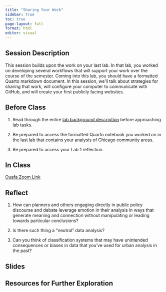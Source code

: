 ```yaml
---
title: "Sharing Your Work"
sidebar: true
toc: true
page-layout: full
format: html
editor: visual
---
```


## Session Description

This session builds upon the work on your last lab. In that lab, you worked on developing several workflows that will support your work over the course of the semester. Coming into this lab, you should have a formatted Quarto markdown document. In this session, we'll talk about strategies for sharing that work, will configure your computer to communicate with GitHub, and will create your first publicly facing websites.

## Before Class

1.  Read through the entire [lab background description](../assignments/labs/02_sharing/02_sharing.qmd) before approaching lab tasks.

2.  Be prepared to access the formatted Quarto notebook you worked on in the last lab that contains your analysis of Chicago community areas.

3.  Be prepared to access your Lab 1 reflection.

## In Class

[Ouafa Zoom Link](https://illinois.zoom.us/j/89412422533?pwd=WWJyNlA3WnYwQWs4UVFGSWJaenNydz09)

## Reflect

1.  How can planners and others engaging directly in public policy discourse and debate leverage emotion in their analysis in ways that generate meaning and connection without manipulating or leading towards particular conclusions?

2.  Is there such thing a "neutral" data analysis?

3.  Can you think of classification systems that may have unintended consequences or biases in data that you've used for urban analysis in the past?

## Slides

## Resources for Further Exploration

